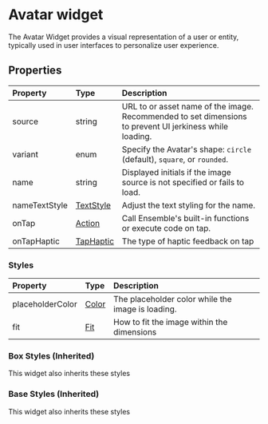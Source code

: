 
# Avatar widget

The Avatar Widget provides a visual representation of a user or entity, typically used in user interfaces to personalize user experience.

## Properties

| Property      | Type                                           | Description                                                                                             |
|:--------------|:-----------------------------------------------|:--------------------------------------------------------------------------------------------------------|
| source        | string                                         | URL to or asset name of the image. Recommended to set dimensions to prevent UI jerkiness while loading. |
| variant       | enum                                           | Specify the Avatar's shape: `circle` (default), `square`, or `rounded`.                                 |
| name          | string                                         | Displayed initials if the image source is not specified or fails to load.                               |
| nameTextStyle | [TextStyle](/widgets/types#TextStyle) | Adjust the text styling for the name.                                                                   |
| onTap         | [Action](/actions/directory)            | Call Ensemble's built-in functions or execute code on tap.                                              |
| onTapHaptic   | [TapHaptic](/widgets/types#TapHaptic) | The type of haptic feedback on tap                                                                      |

### Styles

| Property         | Type                                   | Description                                       |
|:-----------------|:---------------------------------------|:--------------------------------------------------|
| placeholderColor | [Color](/widgets/types#Color) | The placeholder color while the image is loading. |
| fit              | [Fit](/widgets/types#Fit)     | How to fit the image within the dimensions        |

### Box Styles (Inherited)
This widget also inherits these styles

<BoxStyles />

### Base Styles (Inherited)
This widget also inherits these styles

<BaseStyles />
